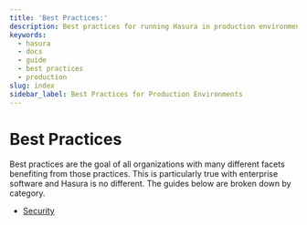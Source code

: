 ```yaml
---
title: 'Best Practices:'
description: Best practices for running Hasura in production environments
keywords:
  - hasura
  - docs
  - guide
  - best practices
  - production
slug: index
sidebar_label: Best Practices for Production Environments
---
```


# Best Practices

Best practices are the goal of all organizations with many different facets benefiting from those practices.  This is particularly true with enterprise software and Hasura is no different.  The guides below are broken down by category.

- [Security](/guides/best-practices-for-production/security.mdx)
